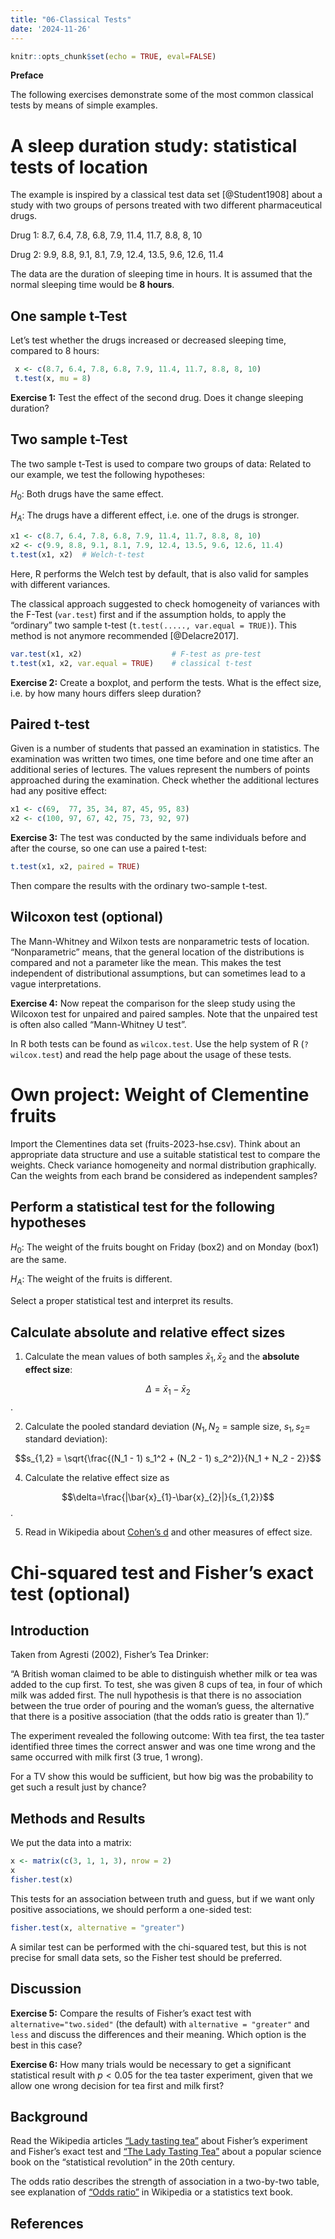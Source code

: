 ---
title: "06-Classical Tests"
date: '2024-11-26'
---

```{r setup, include=FALSE}
knitr::opts_chunk$set(echo = TRUE, eval=FALSE)
```


**Preface**

The following exercises demonstrate some of the most common classical tests by 
means of simple examples.


# A sleep duration study: statistical tests of location

The example is inspired by a classical test data set
[@Student1908] about a study with two groups of persons treated with
two different pharmaceutical drugs.

Drug 1: 8.7, 6.4, 7.8, 6.8, 7.9, 11.4, 11.7, 8.8, 8, 10

Drug 2: 9.9, 8.8, 9.1, 8.1, 7.9, 12.4, 13.5, 9.6, 12.6, 11.4

The data are the duration of sleeping time in hours. It
is assumed that the normal sleeping time would be **8 hours**.

## One sample t-Test

Let's test whether the drugs increased or decreased
sleeping time, compared to 8 hours:

```{r}
 x <- c(8.7, 6.4, 7.8, 6.8, 7.9, 11.4, 11.7, 8.8, 8, 10)
 t.test(x, mu = 8)
```

**Exercise 1:** Test the effect of the second drug. Does it change sleeping duration?


## Two sample t-Test

The two sample t-Test is used to compare two groups of data: Related
to our example, we test the following hypotheses:

$H_0$: Both drugs have the same effect.

$H_A$: The drugs have a different effect, i.e. one of the drugs is stronger.


```{r eval=FALSE}
x1 <- c(8.7, 6.4, 7.8, 6.8, 7.9, 11.4, 11.7, 8.8, 8, 10)
x2 <- c(9.9, 8.8, 9.1, 8.1, 7.9, 12.4, 13.5, 9.6, 12.6, 11.4)
t.test(x1, x2)  # Welch-t-test
```


Here, R performs the Welch test by default, that is also valid for samples with 
different variances.

The classical approach suggested to check homogeneity of variances with the 
F-Test (`var.test`) first and if the assumption holds, to apply the "ordinary" 
two sample t-test (`t.test(....., var.equal = TRUE)`). This method is not 
anymore recommended  [@Delacre2017].


```{r eval=FALSE}
var.test(x1, x2)                    # F-test as pre-test
t.test(x1, x2, var.equal = TRUE)    # classical t-test
```


**Exercise 2:** Create a boxplot, and perform the tests. What is the effect 
size, i.e. by how many hours differs sleep duration?

## Paired t-test

Given is a number of students that passed an examination in statistics. The examination
was written two times, one time before and one time after an additional
series of lectures. The values represent the numbers of points approached
during the examination. Check whether the additional lectures had any positive effect:

```{r eval=FALSE}
x1 <- c(69,  77, 35, 34, 87, 45, 95, 83)
x2 <- c(100, 97, 67, 42, 75, 73, 92, 97)
```

**Exercise 3:** The test was conducted by the same individuals before and after 
the course, so one can use a paired t-test:


```{r eval=FALSE}
t.test(x1, x2, paired = TRUE)
```

Then compare the results with the ordinary two-sample t-test.

## Wilcoxon test (optional)

The Mann-Whitney and Wilxon tests are nonparametric tests of location. 
"Nonparametric" means, that the general location of the distributions is compared
and not a parameter like the mean. This makes the test independent of distributional
assumptions, but can sometimes lead to a vague interpretations.

**Exercise 4:** Now repeat the comparison for the sleep study using the
Wilcoxon test for unpaired and paired samples. Note that the unpaired
test is often also called "Mann-Whitney U test".

In R both tests can be found as `wilcox.test`. Use the help
system of R (`?wilcox.test`) and read the help page about the
usage of these tests.


# Own project: Weight of Clementine fruits

Import the Clementines data set (fruits-2023-hse.csv). Think about an 
appropriate data structure and use a suitable statistical test to compare the weights. 
Check variance homogeneity and normal distribution graphically. 
Can the weights from each brand be considered as independent samples?

## Perform a statistical test for the following hypotheses

$H_0$: The weight of the fruits bought on Friday (box2) and on Monday (box1) are the same.

$H_A$: The weight of the fruits is different.

Select a proper statistical test and interpret its results.


## Calculate absolute and relative effect sizes

1. Calculate the mean values of both samples $\bar{x}_{1}, \bar{x}_{2}$ and the **absolute effect size**:

$$\Delta=\bar{x}_{1}-\bar{x}_{2}$$.

2. Calculate the pooled standard deviation ($N_1, N_2$ = sample size, $s_1, s_2$= standard deviation):

$$s_{1,2} = \sqrt{\frac{(N_1 - 1) s_1^2 + (N_2 - 1) s_2^2)}{N_1 + N_2 - 2}}$$

4. Calculate the relative effect size as 

$$\delta=\frac{|\bar{x}_{1}-\bar{x}_{2}|}{s_{1,2}}$$.

5. Read in Wikipedia about [Cohen's d](https://en.wikipedia.org/wiki/Effect_size#Cohen's_d) and other measures of effect size.


\pagebreak


# Chi-squared test and Fisher's exact test (optional)

## Introduction

Taken from Agresti (2002), Fisher's Tea Drinker:

"A British woman claimed to be able to distinguish whether milk or
tea was added to the cup first.  To test, she was given 8 cups of tea,
in four of which milk was added first.  The null hypothesis is that
there is no association between the true order of pouring and the
woman's guess, the alternative that there is a positive association
(that the odds ratio is greater than 1)."

The experiment revealed the following outcome:
With tea first, the tea taster identified three times the correct answer and was
one time wrong and the same occurred with milk first (3 true, 1 wrong).

For a TV show this would be sufficient, but how big was the probability to get
such a result just by chance?

## Methods and Results

We put the data into a matrix:


```{r eval=FALSE}
x <- matrix(c(3, 1, 1, 3), nrow = 2)
x
fisher.test(x)
```

This tests for an association between truth and guess, but if we want
only positive associations, we should perform a one-sided test:

```{r eval=FALSE}
fisher.test(x, alternative = "greater")
```

A similar test can be performed with the chi-squared test, but this is
not precise for small data sets, so the Fisher test should be
preferred.

## Discussion

**Exercise 5:** 
Compare the results of Fisher's exact test with `alternative="two.sided"` 
(the default) with `alternative = "greater"` and `less` and discuss the 
differences and their meaning. Which option is the best in this case?

**Exercise 6:** 
How many trials would be necessary to get a
significant statistical result with $p < 0.05$ for the tea taster
experiment, given that we allow one wrong decision for tea first and
milk first?

## Background

Read the Wikipedia articles ["Lady tasting tea"](https://en.wikipedia.org/wiki/Lady_tasting_tea) about Fisher's experiment and Fisher's exact test and
["The Lady Tasting Tea"](https://en.wikipedia.org/wiki/The_Lady_Tasting_Tea) 
about a popular science book on the "statistical revolution" in the 20th century.

The odds ratio describes the strength of association in a two-by-two table, see 
explanation of ["Odds ratio"](https://en.wikipedia.org/wiki/Odds_ratio) in Wikipedia 
or a statistics text book.

<!-- to do: include 2x2 table and equation of odds ratio / -->


## References
